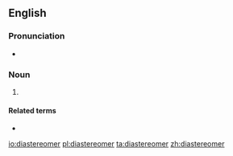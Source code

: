 ==English==

===Pronunciation===
* {{audio|en-ca-diastereomer.opus|Audio (CA)|lang=en}}

===Noun===
{{en-noun}}

# {{lb|en|chemistry}} {{alternative form of|diastereoisomer|lang=en}}

====Related terms====
* {{l|en|diastereomerization}}

[[io:diastereomer]]
[[pl:diastereomer]]
[[ta:diastereomer]]
[[zh:diastereomer]]